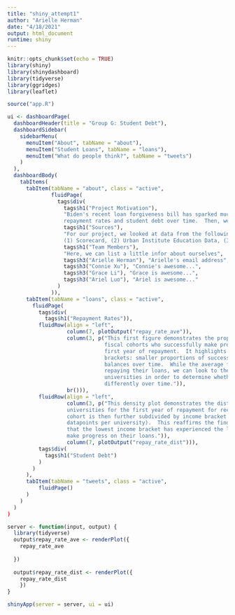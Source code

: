 ```yaml
---
title: "shiny_attempt1"
author: "Arielle Herman"
date: "4/18/2021"
output: html_document
runtime: shiny
---
```


```r
knitr::opts_chunk$set(echo = TRUE)
library(shiny)
library(shinydashboard)
library(tidyverse)
library(ggridges)
library(leaflet)

source("app.R")
```


```r
ui <- dashboardPage(
  dashboardHeader(title = "Group G: Student Debt"),
  dashboardSidebar(
    sidebarMenu(
      menuItem("About", tabName = "about"),
      menuItem("Student Loans", tabName = "loans"),
      menuItem("What do people think?", tabName = "tweets")
    )
  ),
  dashboardBody(
    tabItems(
      tabItem(tabName = "about", class = "active",
              fluidPage(
                tags$div(
                  tags$h1("Project Motivation"),
                  "Biden's recent loan forgiveness bill has sparked much debate.  And so, we decided to investigate student
                  repayment rates and student debt over time.  Then, we look at what people are saying and where they are saying it.",
                  tags$h1("Sources"),
                  "For our project, we looked at data from the following sources:
                  (1) Scorecard, (2) Urban Institute Education Data, (3) Twitter API, and (4) Google Trends",
                  tags$h1("Team Members"),
                  "Here, we can list a little infor about ourselves",
                  tags$h3("Arielle Herman"), "Arielle's email address",
                  tags$h3("Connie Xu"), "Connie's awesome...",
                  tags$h3("Grace Li"), "Grace is awesome...",
                  tags$h3("Ariel Luo"), "Ariel is awesome..."
                )
              )),
      tabItem(tabName = "loans", class = "active",
        fluidPage(
          tags$div(
            tags$h1("Repayment Rates")),
          fluidRow(align = "left",
                   column(7, plotOutput("repay_rate_ave")),
                   column(3, p("This first figure demonstrates the proportion of students across all University
                               fiscal cohorts who successfully make progress on repaying their loans in their
                               first year of repayment.  It highlights a declining average trend across all three income
                               brackets: smaller proportions of successive fiscal cohorts decline their loan
                               balances over time.  While the average fiscal cohort may be having more difficulty in
                               repaying their loans, we can look to the distribution of repayment rates across
                               universities in order to determine whether or not income brackets have been impacted
                               differently over time.")),
                   br())),
          fluidRow(align = "left",
                   column(3, p("This density plot demonstrates the distribution of repayment proportions across
                   universities for the first year of repayment for recent fiscal cohorts.  Each unviersity's fiscal 
                   cohort is then further subdivided by income bracket (such that there can be as many as three 
                   datapoints per university).  This reaffirms the findings in the previous plot, but also indicates
                   that the lowest income bracket has experienced the largest decrease in proportions of students who
                   make progress on their loans.")),
                   column(7, plotOutput("repay_rate_dist"))),
          tags$div(
            tags$h1("Student Debt")
          )
        )
      ),
      tabItem(tabName = "tweets", class = "active",
          fluidPage()
      )
    )
  )
)

server <- function(input, output) {
  library(tidyverse)
  output$repay_rate_ave <- renderPlot({
    repay_rate_ave
    
  })
  
  output$repay_rate_dist <- renderPlot({
    repay_rate_dist
    })
}

shinyApp(server = server, ui = ui)

```